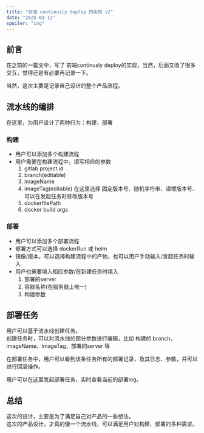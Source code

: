 ```yaml
---
title: "前端 continusly deploy 的实现 v2"
date: "2025-03-13"
spoiler: "ing"
---
```


## 前言

在之前的一篇文中，写了 前端continusly deploy的实现，当然，后面又改了很多交互，觉得还是有必要再记录一下。

当然，这次主要是记录自己设计的整个产品流程。

## 流水线的编排

在这里，为用户设计了两种行为：构建，部署

### 构建
* 用户可以添加多个构建流程
* 用户需要在构建流程中，填写相应的参数
  1. gitlab project id
  2. branch(editable)
  3. imageName
  4. imageTag(editable)
    在这里选择 固定版本号、随机字符串、递增版本号、可以在发起任务时修改版本号
  5. dockerfilePath
  6. docker build args

### 部署
* 用户可以添加多个部署流程
* 部署方式可以选择 dockerRun 或 helm
* 镜像/版本，可以选择构建流程中的产物，也可以用户手动输入/发起任务时输入
* 用户也需要填入相应参数/在新建任务时填入
  1. 部署的server
  2. 容器名称(在服务器上唯一)
  3. 构建参数

## 部署任务

用户可以基于流水线创建任务。  
创建任务时，可以对流水线的部分参数进行编辑，比如 构建的 branch、imageName、imageTag，部署的server 等

在部署任务中，用户可以看到该条任务所有的部署记录，及其日志、参数，并可以进行回滚操作。

用户可以在这里发起部署任务，实时查看当前的部署log。

## 总结

这次的设计，主要是为了满足自己对产品的一些想法。  
这次的产品设计，才真的像一个流水线，可以满足用户对构建、部署的多种需求。

